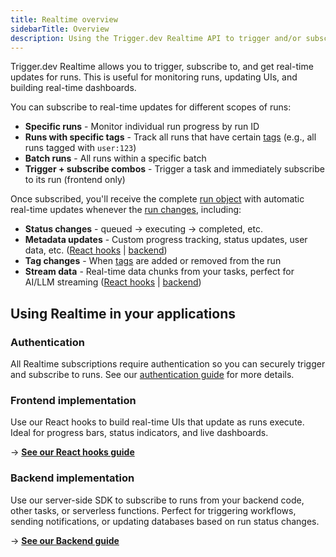 ```yaml
---
title: Realtime overview
sidebarTitle: Overview
description: Using the Trigger.dev Realtime API to trigger and/or subscribe to runs in real-time.
---
```


Trigger.dev Realtime allows you to trigger, subscribe to, and get real-time updates for runs. This is useful for monitoring runs, updating UIs, and building real-time dashboards.

You can subscribe to real-time updates for different scopes of runs:

- **Specific runs** - Monitor individual run progress by run ID
- **Runs with specific tags** - Track all runs that have certain [tags](/tags) (e.g., all runs tagged with `user:123`)
- **Batch runs** - All runs within a specific batch
- **Trigger + subscribe combos** - Trigger a task and immediately subscribe to its run (frontend only)

Once subscribed, you'll receive the complete [run object](/realtime/run-object) with automatic real-time updates whenever the [run changes](/realtime/how-it-works#run-changes), including:

- **Status changes** - queued → executing → completed, etc.
- **Metadata updates** - Custom progress tracking, status updates, user data, etc. ([React hooks](/realtime/react-hooks/subscribe#using-metadata-to-show-progress-in-your-ui) | [backend](/realtime/backend/subscribe#subscribe-to-metadata-updates-from-your-tasks))
- **Tag changes** - When [tags](/tags) are added or removed from the run
- **Stream data** - Real-time data chunks from your tasks, perfect for AI/LLM streaming ([React hooks](/realtime/react-hooks/streams) | [backend](/realtime/backend/streams))

## Using Realtime in your applications

### Authentication

All Realtime subscriptions require authentication so you can securely trigger and subscribe to runs. See our [authentication guide](/realtime/auth) for more details.

### Frontend implementation

Use our React hooks to build real-time UIs that update as runs execute. Ideal for progress bars, status indicators, and live dashboards.

→ **[See our React hooks guide](/realtime/react-hooks/)**

### Backend implementation

Use our server-side SDK to subscribe to runs from your backend code, other tasks, or serverless functions. Perfect for triggering workflows, sending notifications, or updating databases based on run status changes.

→ **[See our Backend guide](/realtime/backend)**
